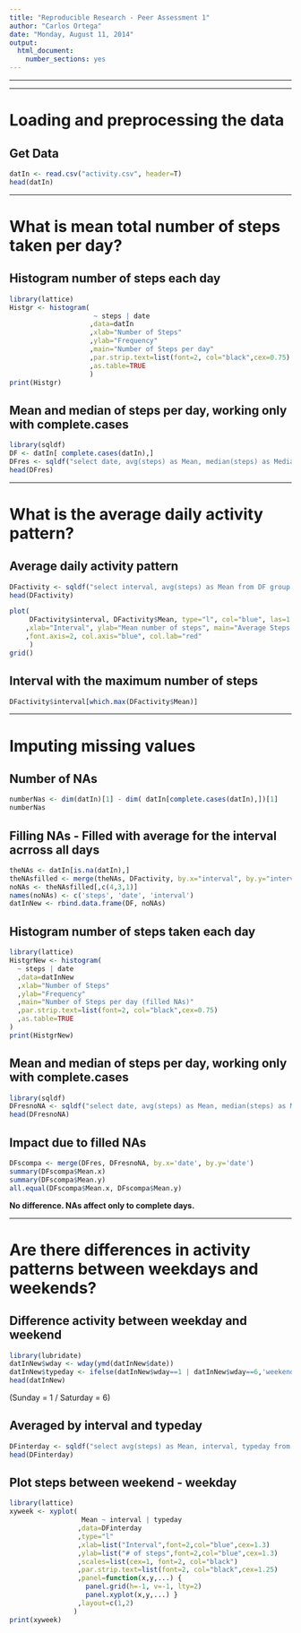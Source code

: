 ```yaml
---
title: "Reproducible Research - Peer Assessment 1"
author: "Carlos Ortega"
date: "Monday, August 11, 2014"
output:
  html_document:
    number_sections: yes
---
```


***
***

# Loading and preprocessing the data
## Get Data
```r
datIn <- read.csv("activity.csv", header=T)
head(datIn)
```

***

# What is mean total number of steps taken per day?
## Histogram number of steps each day
```r
library(lattice)
Histgr <- histogram(
                     ~ steps | date
                    ,data=datIn
                    ,xlab="Number of Steps"
                    ,ylab="Frequency"
                    ,main="Number of Steps per day"
                    ,par.strip.text=list(font=2, col="black",cex=0.75)
                    ,as.table=TRUE
                    )
print(Histgr)
```

## Mean and median of steps per day, working only with complete.cases
```r
library(sqldf)
DF <- datIn[ complete.cases(datIn),]
DFres <- sqldf("select date, avg(steps) as Mean, median(steps) as Median from DF group by date order by date")
head(DFres)
```
  
***

# What is the average daily activity pattern?
## Average daily activity pattern
```r
DFactivity <- sqldf("select interval, avg(steps) as Mean from DF group by interval order by interval")
head(DFactivity)
```
```r
plot(
     DFactivity$interval, DFactivity$Mean, type="l", col="blue", las=1
    ,xlab="Interval", ylab="Mean number of steps", main="Average Steps per Interval",
    ,font.axis=2, col.axis="blue", col.lab="red"
     )
grid()
```

## Interval with the maximum number of steps
```r
DFactivity$interval[which.max(DFactivity$Mean)]
```

***

# Imputing missing values
## Number of NAs
```r
numberNas <- dim(datIn)[1] - dim( datIn[complete.cases(datIn),])[1]
numberNas
```


## Filling NAs  - Filled with average for the interval acrross all days
```r
theNAs <- datIn[is.na(datIn),]
theNAsfilled <- merge(theNAs, DFactivity, by.x="interval", by.y="interval")
noNAs <- theNAsfilled[,c(4,3,1)]
names(noNAs) <- c('steps', 'date', 'interval')
datInNew <- rbind.data.frame(DF, noNAs)
```


## Histogram number of steps taken each day
```r
library(lattice)
HistgrNew <- histogram(
  ~ steps | date
  ,data=datInNew
  ,xlab="Number of Steps"
  ,ylab="Frequency"
  ,main="Number of Steps per day (filled NAs)"
  ,par.strip.text=list(font=2, col="black",cex=0.75)
  ,as.table=TRUE
)
print(HistgrNew)
```

## Mean and median of steps per day, working only with complete.cases
```r
library(sqldf)
DFresnoNA <- sqldf("select date, avg(steps) as Mean, median(steps) as Median from datInNew group by date order by date")
head(DFresnoNA)
```

## Impact due to filled NAs
```r
DFscompa <- merge(DFres, DFresnoNA, by.x='date', by.y='date')
summary(DFscompa$Mean.x)
summary(DFscompa$Mean.y)
all.equal(DFscompa$Mean.x, DFscompa$Mean.y)
```
**No difference. NAs affect only to complete days.**

***

# Are there differences in activity patterns between weekdays and weekends?
## Difference activity between weekday and weekend
```r
library(lubridate)
datInNew$wday <- wday(ymd(datInNew$date))
datInNew$typeday <- ifelse(datInNew$wday==1 | datInNew$wday==6,'weekend','weekday')
head(datInNew)
```

(Sunday = 1 / Saturday = 6)

## Averaged by interval and typeday
```r
DFinterday <- sqldf("select avg(steps) as Mean, interval, typeday from datInNew group by interval, typeday")
head(DFinterday)
```

## Plot steps between weekend - weekday
```r
library(lattice)
xyweek <- xyplot(
                  Mean ~ interval | typeday
                 ,data=DFinterday
                 ,type="l"
                 ,xlab=list("Interval",font=2,col="blue",cex=1.3)
                 ,ylab=list("# of steps",font=2,col="blue",cex=1.3)
                 ,scales=list(cex=1, font=2, col="black")
                 ,par.strip.text=list(font=2, col="black",cex=1.25)
                 ,panel=function(x,y,...) {
                   panel.grid(h=-1, v=-1, lty=2) 
                   panel.xyplot(x,y,...) }
                 ,layout=c(1,2) 
                )
print(xyweek)
```




